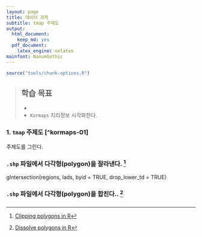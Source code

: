 ```yaml
---
layout: page
title: 데이터 과학
subtitle: tmap 주제도
output:
  html_document: 
    keep_md: yes
  pdf_document:
    latex_engine: xelatex
mainfont: NanumGothic
---
```


``` r
source("tools/chunk-options.R")
```

> ## 학습 목표 {.objectives}
>
>  * 
>  * `Kormaps` 지리정보 시각화한다.

### 1. `tmap` 주제도 [^kormaps-01] 

주제도를 그린다.


### `.shp` 파일에서 다각형(polygon)을 잘라낸다. [^shape-polygon-clipping]

gIntersection(regions, lads, byid = TRUE, drop_lower_td = TRUE)

### `.shp` 파일에서 다각형(polygon)을 합친다.. [^shape-polygon-dissolving]

[^shape-polygon-clipping]: [Clipping polygons in R](https://philmikejones.wordpress.com/2015/09/01/clipping-polygons-in-r/)
[^shape-polygon-dissolving]: [Dissolve polygons in R](https://philmikejones.wordpress.com/2015/09/01/clipping-polygons-in-r/)



###
